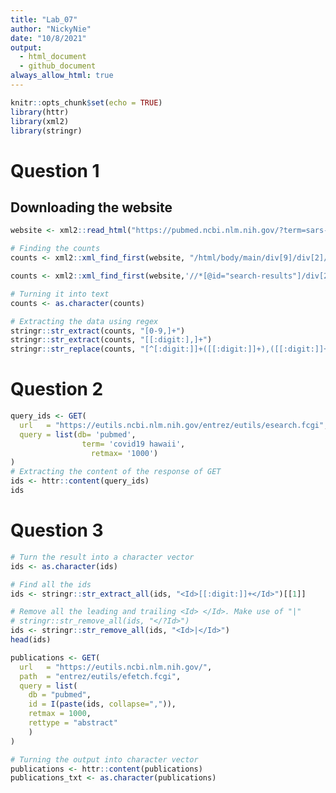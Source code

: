 ```yaml
---
title: "Lab_07"
author: "NickyNie"
date: "10/8/2021"
output: 
  - html_document
  - github_document
always_allow_html: true
---
```


```r
knitr::opts_chunk$set(echo = TRUE)
library(httr)
library(xml2)
library(stringr)
```

# Question 1
## Downloading the website
```r
website <- xml2::read_html("https://pubmed.ncbi.nlm.nih.gov/?term=sars-cov-2")
```

```r
# Finding the counts
counts <- xml2::xml_find_first(website, "/html/body/main/div[9]/div[2]/div[2]/div[1]")

counts <- xml2::xml_find_first(website,'//*[@id="search-results"]/div[2]/div[1]')

# Turning it into text
counts <- as.character(counts)

# Extracting the data using regex
stringr::str_extract(counts, "[0-9,]+")
stringr::str_extract(counts, "[[:digit:],]+")
stringr::str_replace(counts, "[^[:digit:]]+([[:digit:]]+),([[:digit:]]+)[^[:digit:]]+", "\\1\\2")
```

# Question 2
```r
query_ids <- GET(
  url   = "https://eutils.ncbi.nlm.nih.gov/entrez/eutils/esearch.fcgi",
  query = list(db= 'pubmed',
                term= 'covid19 hawaii',
                  retmax= '1000')
)
# Extracting the content of the response of GET
ids <- httr::content(query_ids)
ids
```
# Question 3
```r
# Turn the result into a character vector
ids <- as.character(ids)

# Find all the ids 
ids <- stringr::str_extract_all(ids, "<Id>[[:digit:]]+</Id>")[[1]]

# Remove all the leading and trailing <Id> </Id>. Make use of "|"
# stringr::str_remove_all(ids, "</?Id>")
ids <- stringr::str_remove_all(ids, "<Id>|</Id>")
head(ids)
```

```r
publications <- GET(
  url   = "https://eutils.ncbi.nlm.nih.gov/",
  path  = "entrez/eutils/efetch.fcgi",
  query = list(
    db = "pubmed",
    id = I(paste(ids, collapse=",")),
    retmax = 1000,
    rettype = "abstract"
    )
)

# Turning the output into character vector
publications <- httr::content(publications)
publications_txt <- as.character(publications)
```



